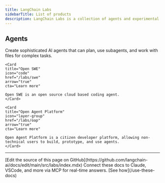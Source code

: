 ```yaml
---
title: LangChain Labs
sidebarTitle: List of products
description: LangChain Labs is a collection of agents and experimental AI products.
---
```


## Agents

<Columns cols={2}>
    <Card
    title="Deep Agents"
    icon="brain"
    href="/labs/deep-agents/overview"
    arrow="true"
    cta="Learn more"
>
    Create sophisticated AI agents that can plan, use subagents, and work with files for complex tasks.
    </Card>

    <Card
    title="Open SWE"
    icon="code"
    href="/labs/swe"
    arrow="true"
    cta="Learn more"
>
    Open SWE is an open source cloud based coding agent.
    </Card>

    <Card
    title="Open Agent Platform"
    icon="layer-group"
    href="/labs/oap"
    arrow="true"
    cta="Learn more"
>
    Open Agent Platform is a citizen developer platform, allowing non-technical users to build, prototype, and use agents.
    </Card>


</Columns>

---

<Callout icon="pen-to-square" iconType="regular">
    [Edit the source of this page on GitHub](https://github.com/langchain-ai/docs/edit/main/src/labs/index.mdx)
</Callout>
<Tip icon="terminal" iconType="regular">
    Connect these docs to Claude, VSCode, and more via MCP for    real-time answers. [See how](/use-these-docs)
</Tip>
